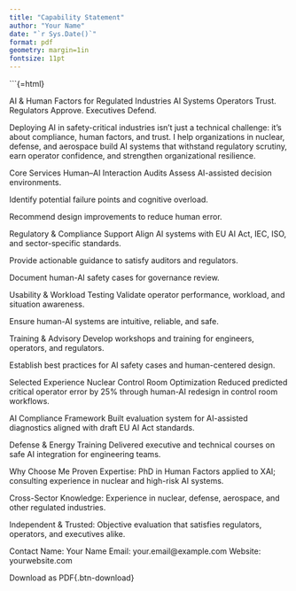 ```yaml
---
title: "Capability Statement"
author: "Your Name"
date: "`r Sys.Date()`"
format: pdf
geometry: margin=1in
fontsize: 11pt
---
```


\`\`\`{=html}

```{=html}
<style>
h1, h2, h3 {
  color: #007f91;
}
a.btn-download {
  display: inline-block;
  background: linear-gradient(90deg, #007f91, #00b3b8) !important;
  color: #ffffff !important;
  font-size: 1rem;
  font-weight: 600;
  padding: 0.5rem 1.5rem;
  border-radius: 0.5rem;
  text-decoration: none;
  transition: all 0.3s ease;
}
a.btn-download:hover {
  background: linear-gradient(90deg, #00b3b8, #007f91) !important;
  transform: translateY(-2px);
  box-shadow: 0 4px 12px rgba(0,0,0,0.15);
}
</style>
```
AI & Human Factors for Regulated Industries AI Systems Operators Trust. Regulators Approve. Executives Defend.

Deploying AI in safety-critical industries isn't just a technical challenge: it's about compliance, human factors, and trust. I help organizations in nuclear, defense, and aerospace build AI systems that withstand regulatory scrutiny, earn operator confidence, and strengthen organizational resilience.

Core Services Human--AI Interaction Audits Assess AI-assisted decision environments.

Identify potential failure points and cognitive overload.

Recommend design improvements to reduce human error.

Regulatory & Compliance Support Align AI systems with EU AI Act, IEC, ISO, and sector-specific standards.

Provide actionable guidance to satisfy auditors and regulators.

Document human-AI safety cases for governance review.

Usability & Workload Testing Validate operator performance, workload, and situation awareness.

Ensure human-AI systems are intuitive, reliable, and safe.

Training & Advisory Develop workshops and training for engineers, operators, and regulators.

Establish best practices for AI safety cases and human-centered design.

Selected Experience Nuclear Control Room Optimization Reduced predicted critical operator error by 25% through human-AI redesign in control room workflows.

AI Compliance Framework Built evaluation system for AI-assisted diagnostics aligned with draft EU AI Act standards.

Defense & Energy Training Delivered executive and technical courses on safe AI integration for engineering teams.

Why Choose Me Proven Expertise: PhD in Human Factors applied to XAI; consulting experience in nuclear and high-risk AI systems.

Cross-Sector Knowledge: Experience in nuclear, defense, aerospace, and other regulated industries.

Independent & Trusted: Objective evaluation that satisfies regulators, operators, and executives alike.

Contact Name: Your Name Email: your.email\@example.com Website: yourwebsite.com

Download as PDF{.btn-download}
